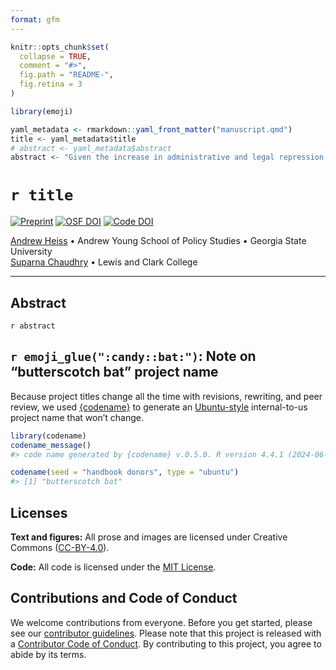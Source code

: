 ```yaml
---
format: gfm
---
```


<!-- README.md is generated from README.qmd. Please edit that file -->

```r
knitr::opts_chunk$set(
  collapse = TRUE,
  comment = "#>",
  fig.path = "README-",
  fig.retina = 3
)

library(emoji)

yaml_metadata <- rmarkdown::yaml_front_matter("manuscript.qmd")
title <- yaml_metadata$title
# abstract <- yaml_metadata$abstract
abstract <- "Given the increase in administrative and legal repression of civil society, how have their donors responded? How do these responses differ across foreign government and private donors? How have local philanthropists and NGOs adapted and responded to such repression? What challenges do civil society groups continue to face despite these responses?"
```

# `r title`

<!-- badges: start -->
[![Preprint](https://img.shields.io/badge/Preprint-10.31235%2Fosf.io%2F9gmhp-blue)](https://doi.org/10.31235/osf.io/9gmhp) [![OSF DOI](https://img.shields.io/badge/OSF-10.17605%2FOSF.IO%2FR97Y3-blue)](https://doi.org/10.17605/OSF.IO/R97Y3) [![Code DOI](https://img.shields.io/badge/Code-10.5281%2Fzenodo.14038467-blue)](https://doi.org/10.5281/zenodo.14038467)
<!-- badges: end -->

[Andrew Heiss](https://www.andrewheiss.com/) • Andrew Young School of Policy Studies • Georgia State University  
[Suparna Chaudhry](https://www.suparnachaudhry.com/) • Lewis and Clark College

---

## Abstract

`r abstract`


## `r emoji_glue(":candy::bat:")`: Note on "butterscotch bat" project name

Because project titles change all the time with revisions, rewriting, and peer review, we used [{codename}](http://svmiller.com/codename/) to generate an [Ubuntu-style](https://wiki.ubuntu.com/DevelopmentCodeNames) internal-to-us project name that won’t change.

```r
library(codename)
codename_message()
#> code name generated by {codename} v.0.5.0. R version 4.4.1 (2024-06-14).

codename(seed = "handbook donors", type = "ubuntu")
#> [1] "butterscotch bat"
```


## Licenses

**Text and figures:** All prose and images are licensed under Creative Commons ([CC-BY-4.0](http://creativecommons.org/licenses/by/4.0/)).

**Code:** All code is licensed under the [MIT License](LICENSE.md).


## Contributions and Code of Conduct

We welcome contributions from everyone. Before you get started, please see our [contributor guidelines](CONTRIBUTING.md). Please note that this project is released with a [Contributor Code of Conduct](https://contributor-covenant.org/version/2/0/CODE_OF_CONDUCT.html). By contributing to this project, you agree to abide by its terms.

